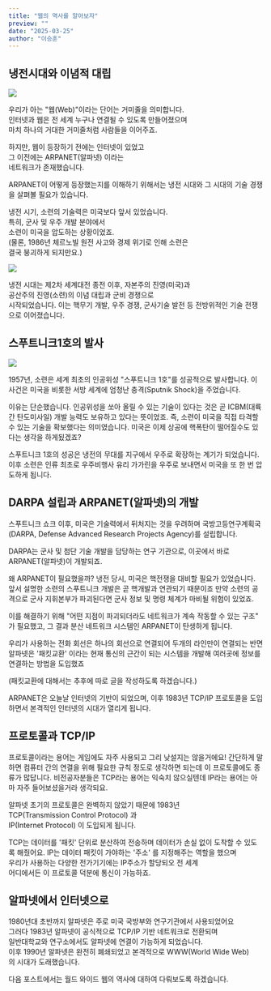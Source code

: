 ```yaml
---
title: "웹의 역사를 알아보자"
preview: ""
date: "2025-03-25"
author: "이승훈"
---
```


## 냉전시대와 이념적 대립

<img src="https://www.boannews.com/media/upFiles2/2019/12/648948903_4954.jpg" />

우리가 아는 "웹(Web)"이라는 단어는 거미줄을 의미합니다.  
인터넷과 웹은 전 세계 누구나 연결될 수 있도록 만들어졌으며  
마치 하나의 거대한 거미줄처럼 사람들을 이어주죠.

하지만, 웹이 등장하기 전에는 인터넷이 있었고  
그 이전에는 ARPANET(알파넷) 이라는  
네트워크가 존재했습니다.

ARPANET이 어떻게 등장했는지를 이해하기 위해서는
냉전 시대와 그 시대의 기술 경쟁을 살펴볼 필요가 있습니다.

냉전 시기, 소련의 기술력은 미국보다 앞서 있었습니다.  
특히, 군사 및 우주 개발 분야에서  
소련이 미국을 압도하는 상황이었죠.  
(물론, 1986년 체르노빌 원전 사고와 경제 위기로 인해 소련은  
결국 붕괴하게 되지만요.)

<img src="https://i.namu.wiki/i/4emP0XumGi0nhBm_FD0MerK-gi8aBBJYy6Z8PnCn0E4W3HlHio3cAulGoICc7eyNIRWyZlpWu9mnY4jLigk6FA.webp" />

냉전 시대는 제2차 세계대전 종전 이후,
자본주의 진영(미국)과  
공산주의 진영(소련)의
이념 대립과 군비 경쟁으로  
시작되었습니다. 이는 핵무기 개발, 우주 경쟁, 군사기술 발전 등
전방위적인 기술 전쟁으로 이어졌습니다.

## 스푸트니크1호의 발사

<img src="https://upload.wikimedia.org/wikipedia/commons/thumb/b/be/Sputnik_asm.jpg/1024px-Sputnik_asm.jpg" />

1957년, 소련은 세계 최초의 인공위성 "스푸트니크 1호"를 성공적으로 발사합니다.
이 사건은 미국을 비롯한 서방 세계에 엄청난 충격(Sputnik Shock)을 주었습니다.

이유는 단순했습니다.
인공위성을 쏘아 올릴 수 있는 기술이 있다는 것은
곧 ICBM(대륙간 탄도미사일) 개발 능력도 보유하고 있다는 뜻이었죠.
즉, 소련이 미국을 직접 타격할 수 있는 기술을 확보했다는 의미였습니다.
미국은 이제 상공에 핵폭탄이 떨어질수도 있다는 생각을 하게됬겠죠?

스푸트니크 1호의 성공은 냉전의 무대를
지구에서 우주로 확장하는 계기가 되었습니다.
이후 소련은 인류 최초로 우주비행사 유리 가가린을
우주로 보내면서 미국을 또 한 번 압도하게 됩니다.

## DARPA 설립과 ARPANET(알파넷)의 개발

스푸트니크 쇼크 이후,
미국은 기술력에서 뒤처지는 것을 우려하며
국방고등연구계획국(DARPA, Defense Advanced Research Projects Agency)를 설립합니다.

DARPA는 군사 및 첨단 기술 개발을 담당하는 연구 기관으로,
이곳에서 바로 ARPANET(알파넷)이 개발되죠.

왜 ARPANET이 필요했을까?
냉전 당시, 미국은 핵전쟁을 대비할 필요가 있었습니다.  
앞서 설명한 소련의 스푸트니크 개발은 곧 핵개발과 연관되기 때문이죠
만약 소련의 공격으로 군사 지휘본부가 파괴된다면
군사 정보 및 명령 체계가 마비될 위험이 있었죠.

이를 해결하기 위해 "어떤 지점이 파괴되더라도 네트워크가 계속 작동할 수 있는 구조" 가 필요했고,
그 결과 분산 네트워크 시스템인 ARPANET이 탄생하게 됩니다.

우리가 사용하는 전화 회선은 하나의 회선으로 연결되어 두개의 라인만이 연결되는 반면
알파넷은 '패킷교환' 이라는 현재 통신의 근간이 되는 시스템을 개발해
여러곳에 정보를 연결하는 방법을 도입했죠

(패킷교환에 대해서는 추후에 따로 글을 작성하도록 하겠습니다.)

ARPANET은 오늘날 인터넷의 기반이 되었으며,
이후 1983년 TCP/IP 프로토콜을 도입하면서
본격적인 인터넷의 시대가 열리게 됩니다.

## 프로토콜과 TCP/IP

프로토콜이라는 용어는 게임에도 자주 사용되고 그리 낮설지는 않을거에요!
간단하게 말하면 컴퓨터 간의 연결을 위해 필요한 규칙 정도로 생각하면 되는데
이 프로토콜에도 종류가 많답니다.
비전공자분들은 TCP라는 용어는 익숙치 않으실텐데 IP라는 용어는 아마
자주 들어보셨을거라 생각되요.

알파넷 초기의 프로토콜은 완벽하지 않았기 때문에 1983년  
TCP(Transmission Control Protocol) 과  
IP(Internet Protocol) 이 도입되게 됩니다.

TCP는 데이터를 '패킷' 단위로 분산하여 전송하며 데이터가 손실 없이 도착할 수 있도록 해줬어요.
IP는 데이터 패킷이 가야하는 '주소' 를 지정해주는 역할을 했으며  
우리가 사용하는 다양한 전가기기에는 IP주소가 할당되오 전 세계  
어디에서든 이 프로토콜 덕분에 통신이 가능하죠.

## 알파넷에서 인터넷으로

1980년대 초반까지 알파넷은 주로 미국 국방부와 연구기관에서 사용되었어요  
그러다 1983년 알파넷이 공식적으로 TCP/IP 기반 네트워크로 전환되며  
일반대학교와 연구소에서도 알파넷에 연결이 가능하게 되었습니다.  
이후 1990년 알파넷은 완전히 폐쇄되었고 본격적으로 WWW(World Wide Web)  
의 시대가 도래했습니다.

다음 포스트에서는 월드 와이드 웹의 역사에 대하여 다뤄보도록 하겠습니다.
